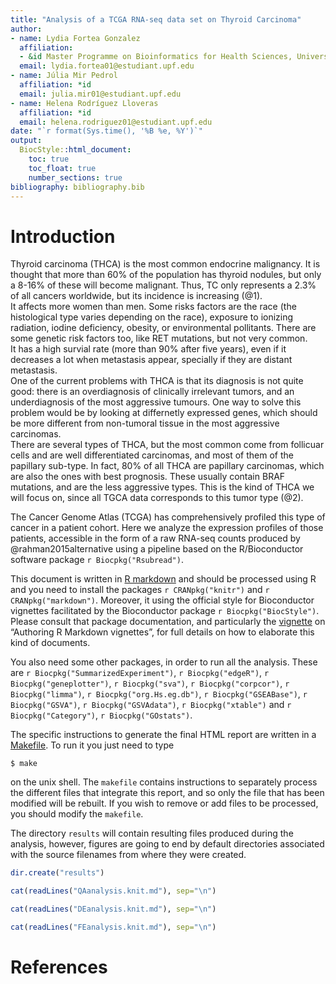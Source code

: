 ```yaml
---
title: "Analysis of a TCGA RNA-seq data set on Thyroid Carcinoma"
author:
- name: Lydia Fortea Gonzalez
  affiliation:
  - &id Master Programme on Bioinformatics for Health Sciences, Universitat Pompeu Fabra, Barcelona, Spain
  email: lydia.fortea01@estudiant.upf.edu
- name: Júlia Mir Pedrol
  affiliation: *id
  email: julia.mir01@estudiant.upf.edu
- name: Helena Rodríguez Lloveras
  affiliation: *id
  email: helena.rodriguez01@estudiant.upf.edu
date: "`r format(Sys.time(), '%B %e, %Y')`"
output: 
  BiocStyle::html_document:
    toc: true
    toc_float: true
    number_sections: true
bibliography: bibliography.bib
---
```


# Introduction

Thyroid carcinoma (THCA) is the most common endocrine malignancy. It is thought that more than 60% of the population has thyroid nodules, but only a 8-16% of these will become malignant. Thus, TC only represents a 2.3% of all cancers worldwide, but its incidence is increasing (@1).  
It affects more women than men. Some risks factors are the race (the histological type varies depending on the race), exposure to ionizing radiation, iodine deficiency, obesity, or environmental pollitants. There are some genetic risk factors too, like RET mutations, but not very common.  
It has a high survial rate (more than 90% after five years), even if it decreases a lot when metastasis appear, specially if they are distant metastasis.  
One of the current problems with THCA is that its diagnosis is not quite good: there is an overdiagnosis of clinically irrelevant tumors, and an underdiagnosis of the most aggressive tumours. One way to solve this problem would be by looking at differnetly expressed genes, which should be more different from non-tumoral tissue in the most aggressive carcinomas.  
There are several types of THCA, but the most common come from follicuar cells and are well differentiated carcinomas, and most of them of the papillary sub-type. In fact, 80% of all THCA are papillary carcinomas, which are also the ones with best prognosis. These usually contain BRAF mutations, and are the less aggressive types. This is the kind of THCA we will focus on, since all TGCA data corresponds to this tumor type (@2).  

The Cancer Genome Atlas (TCGA) has comprehensively profiled this type of cancer
in a patient cohort. Here we analyze the expression profiles of those
patients, accessible in the form of a raw RNA-seq counts produced by
@rahman2015alternative using a pipeline based on the R/Bioconductor
software package `r Biocpkg("Rsubread")`.

This document is written in [R markdown](https://rmarkdown.rstudio.com) and
should be processed using R and you need to install the packages
`r CRANpkg("knitr")` and `r CRANpkg("markdown")`. Moreover, it using the official
style for Bioconductor vignettes facilitated by the Bioconductor package
`r Biocpkg("BiocStyle")`. Please consult that package documentation, and particularly
the [vignette](http://bioconductor.org/packages/release/bioc/vignettes/BiocStyle/inst/doc/AuthoringRmdVignettes.html)
on "Authoring R Markdown vignettes", for full details on how to elaborate this
kind of documents.  

You also need some other packages, in order to run all the analysis. These are `r Biocpkg("SummarizedExperiment")`, `r Biocpkg("edgeR")`, `r Biocpkg("geneplotter")`, `r Biocpkg("sva")`, `r Biocpkg("corpcor")`, `r Biocpkg("limma")`, `r Biocpkg("org.Hs.eg.db")`, `r Biocpkg("GSEABase")`, `r Biocpkg("GSVA")`, `r Biocpkg("GSVAdata")`, `r Biocpkg("xtable")` and `r Biocpkg("Category")`, `r Biocpkg("GOstats")`.

The specific instructions to generate the final HTML report are written in a
[Makefile](https://en.wikipedia.org/wiki/Makefile). To run it you just need to type

   ```
   $ make
   ```

on the unix shell. The `makefile` contains instructions to separately process
the different files that integrate this report, and so only the file that has
been modified will be rebuilt. If you wish to remove or add files to be processed,
you should modify the `makefile`.

The directory `results` will contain resulting files produced during the analysis,
however, figures are going to end by default directories associated with the
source filenames from where they were created.

```r
dir.create("results")
```

```r
cat(readLines("QAanalysis.knit.md"), sep="\n")
```

```r
cat(readLines("DEanalysis.knit.md"), sep="\n")
```

```r
cat(readLines("FEanalysis.knit.md"), sep="\n")
```
# References